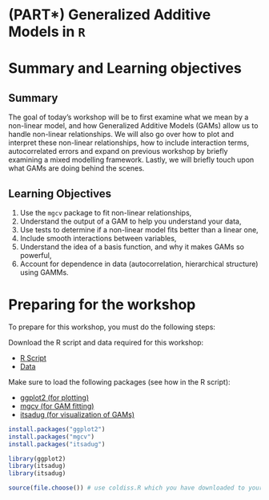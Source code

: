 # (PART\*) Generalized Additive Models in `R` {-}

# Summary and Learning objectives
## Summary
The goal of today's workshop will be to first examine what
we mean by a non-linear model, and how Generalized Additive
Models (GAMs) allow us to handle non-linear relationships. We will also go
over how to plot and interpret these non-linear relationships, how to
include interaction terms, autocorrelated errors and expand on previous
workshop by briefly examining a mixed modelling framework. Lastly, we
will briefly touch upon what GAMs are doing behind the scenes.

## Learning Objectives

1.  Use the `mgcv` package to fit non-linear relationships,
2.  Understand the output of a GAM to help you understand your data,
3.  Use tests to determine if a non-linear model fits better than a
    linear one,
4.  Include smooth interactions between variables,
5.  Understand the idea of a basis function, and why it makes GAMs so
    powerful,
6.  Account for dependence in data (autocorrelation, hierarchical
    structure) using GAMMs.


# Preparing for the workshop

To prepare for this workshop, you must do the following steps:

Download the R script and data required for this workshop:

-    [R Script](http://qcbs.ca/wiki/_media/gam_e.r)
-    [Data](http://qcbs.ca/wiki/_media/other_dist.csv)

Make sure to load the following packages (see how in the R script):

-    [ggplot2 (for plotting)](https://cran.r-project.org/web/packages/ggplot2/index.html)
-    [mgcv (for GAM fitting)](https://cran.r-project.org/web/packages/mgcv/index.html)
-    [itsadug (for visualization of GAMs)](https://cran.r-project.org/web/packages/itsadug/index.html)

```r
install.packages("ggplot2")
install.packages("mgcv")
install.packages("itsadug")

library(ggplot2)
library(itsadug)
library(itsadug)

source(file.choose()) # use coldiss.R which you have downloaded to your own directory
```


